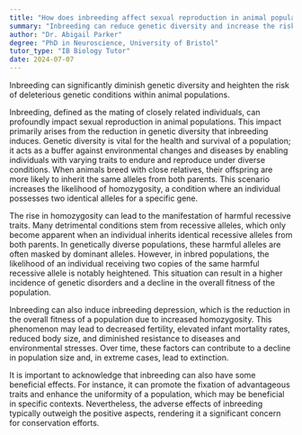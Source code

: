 ```yaml
---
title: "How does inbreeding affect sexual reproduction in animal populations?"
summary: "Inbreeding can reduce genetic diversity and increase the risk of harmful genetic conditions in animal populations."
author: "Dr. Abigail Parker"
degree: "PhD in Neuroscience, University of Bristol"
tutor_type: "IB Biology Tutor"
date: 2024-07-07
---
```


Inbreeding can significantly diminish genetic diversity and heighten the risk of deleterious genetic conditions within animal populations.

Inbreeding, defined as the mating of closely related individuals, can profoundly impact sexual reproduction in animal populations. This impact primarily arises from the reduction in genetic diversity that inbreeding induces. Genetic diversity is vital for the health and survival of a population; it acts as a buffer against environmental changes and diseases by enabling individuals with varying traits to endure and reproduce under diverse conditions. When animals breed with close relatives, their offspring are more likely to inherit the same alleles from both parents. This scenario increases the likelihood of homozygosity, a condition where an individual possesses two identical alleles for a specific gene.

The rise in homozygosity can lead to the manifestation of harmful recessive traits. Many detrimental conditions stem from recessive alleles, which only become apparent when an individual inherits identical recessive alleles from both parents. In genetically diverse populations, these harmful alleles are often masked by dominant alleles. However, in inbred populations, the likelihood of an individual receiving two copies of the same harmful recessive allele is notably heightened. This situation can result in a higher incidence of genetic disorders and a decline in the overall fitness of the population.

Inbreeding can also induce inbreeding depression, which is the reduction in the overall fitness of a population due to increased homozygosity. This phenomenon may lead to decreased fertility, elevated infant mortality rates, reduced body size, and diminished resistance to diseases and environmental stresses. Over time, these factors can contribute to a decline in population size and, in extreme cases, lead to extinction.

It is important to acknowledge that inbreeding can also have some beneficial effects. For instance, it can promote the fixation of advantageous traits and enhance the uniformity of a population, which may be beneficial in specific contexts. Nevertheless, the adverse effects of inbreeding typically outweigh the positive aspects, rendering it a significant concern for conservation efforts.
    